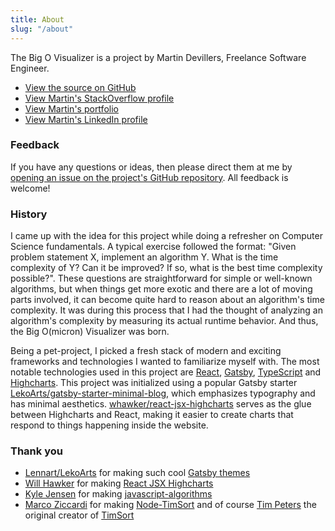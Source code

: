 ```yaml
---
title: About
slug: "/about"
---
```


The Big O Visualizer is a project by Martin Devillers, Freelance Software Engineer.

* [View the source on GitHub](https://github.com/MartinDevillers/omicron/)
* [View Martin's StackOverflow profile](https://stackoverflow.com/users/546967/martin-devillers)
* [View Martin's portfolio](https://devillers.nl/en/)
* [View Martin's LinkedIn profile](https://www.linkedin.com/in/devillers/)

### Feedback

If you have any questions or ideas, then please direct them at me by [opening an issue on the project's GitHub repository](https://github.com/MartinDevillers/omicron/issues/new/choose). All feedback is welcome!

### History

I came up with the idea for this project while doing a refresher on Computer Science fundamentals. A typical exercise followed the format: "Given problem statement X, implement an algorithm Y. What is the time complexity of Y? Can it be improved? If so, what is the best time complexity possible?". These questions are straightforward for simple or well-known algorithms, but when things get more exotic and there are a lot of moving parts involved, it can become quite hard to reason about an algorithm's time complexity. It was during this process that I had the thought of analyzing an algorithm's complexity by measuring its actual runtime behavior. And thus, the Big O(micron) Visualizer was born.

Being a pet-project, I picked a fresh stack of modern and exciting frameworks and technologies I wanted to familiarize myself with. The most notable technologies used in this project are [React](https://reactjs.org/), [Gatsby](https://www.gatsbyjs.org/), [TypeScript](https://www.typescriptlang.org/) and [Highcharts](https://www.highcharts.com/). This project was initialized using a popular Gatsby starter [LekoArts/gatsby-starter-minimal-blog](https://github.com/LekoArts/gatsby-starter-minimal-blog), which emphasizes typography and has minimal aesthetics. [whawker/react-jsx-highcharts](https://github.com/whawker/react-jsx-highcharts) serves as the glue between Highcharts and React, making it easier to create charts that respond to things happening inside the website.

### Thank you

* [Lennart/LekoArts](https://www.lekoarts.de/) for making such cool [Gatsby themes](https://github.com/LekoArts/gatsby-themes)
* [Will Hawker](https://github.com/whawker) for making [React JSX Highcharts](https://github.com/whawker/react-jsx-highcharts)
* [Kyle Jensen](https://www.kylejensen.dev/) for making [javascript-algorithms](https://github.com/kylejensen/javascript-algorithms)
* [Marco Ziccardi](https://mziccard.me/) for making [Node-TimSort](https://github.com/mziccard/node-timsort) and of course [Tim Peters](https://en.wikipedia.org/wiki/Tim_Peters_(software_engineer)) the original creator of [TimSort](https://en.wikipedia.org/wiki/Timsort)